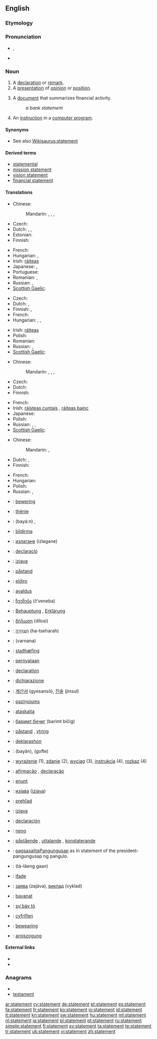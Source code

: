 ==English==
{{wikipedia|dab=statement}}

===Etymology===
{{suffix|state|ment}}

===Pronunciation===
* {{a|UK}} {{IPA|/ˈsteɪt.mənt/}}, {{SAMPA|/"steIt.m@nt/}}
*: {{rhymes|eɪtmənt}}
* {{audio|en-us-statement.ogg|Audio (US)}}

===Noun===
{{en-noun}}

# A [[declaration]] or [[remark]].
# A [[presentation]] of [[opinion]] or [[position]].
# {{finance}} A [[document]] that summarizes financial activity.
#: ''a bank statement''
# {{computing}} An [[instruction]] in a [[computer program]].

{{rfex}}

====Synonyms====
* See also [[Wikisaurus:statement]]

====Derived terms====
* [[statemental]]
* [[mission statement]]
* [[vision statement]]
* [[financial statement]]

====Translations====
{{trans-top|declaration or remark}}
* Chinese:
*: Mandarin: {{t|cmn|聲明|sc=Hani}},  {{t|cmn|声明|tr=shēngmíng|sc=Hani}},  {{t|cmn|陳述|sc=Hani}},  {{t|cmn|陈述|tr=chénshù|sc=Hani}}
* Czech: {{t-|cs|výrok|m}}
* Dutch: {{t+|nl|verklaring|f}}, {{t|nl|bemerking|f}}, {{t+|nl|opmerking|f}}
* Estonian: {{t-|et|väide}}
* Finnish: {{t-|fi|toteamus}}
{{trans-mid}}
* French: {{t+|fr|déclaration|f}}
* Hungarian: {{t|hu|kijelentés}}, {{t+|hu|állítás}}
* Irish: [[ráiteas]] {{m}}
* Japanese: {{t|ja|声明|tr=せいめい, seimei}},  {{t|ja|陳述|tr=ちんじゅつ, chinjutsu}}
* Portuguese: {{t|pt|declaração}}
* Romanian: {{t|ro|declarație|f}}, {{t|ro|remarcă|f}}
* Russian: {{t|ru|заявление|n|tr=zajavlénije}}, {{t+|ru|утверждение|n|tr=utverždénije}}
* [[Scottish Gaelic]]: {{t-|gd|ràdh|m|xs=Scottish Gaelic}}
{{trans-bottom}}

{{trans-top|presentation of opinion or position}}
* Czech: {{t-|cs|výrok|m}}
* Dutch: {{t+|nl|verklaring|f}}, {{t-|nl|stellingname|f}}
* Finnish: {{t-|fi|lausunto}}, {{t-|fi|kannanotto}}
* French: {{t+|fr|déclaration|f}}
* Hungarian: {{t|hu|bejelentés}}, {{t+|hu|nyilatkozat}}, {{t|hu|közlemény}}
{{trans-mid}}
* Irish: [[ráiteas]] {{m}}
* Polish: {{t|pl|stanowisko|n}}
* Romanian: {{t|ro|declarație|f}}
* Russian: {{t+|ru|изложение|n|tr=izložénije}}, {{t+|ru|формулировка|f|tr=formuliróvka}}
* [[Scottish Gaelic]]: {{t-|gd|ràdh|m|xs=Scottish Gaelic}}
{{trans-bottom}}

{{trans-top|finance: document that summarizes financial activity}}
* Chinese:
*: Mandarin: {{t|cmn|財務報告|sc=Hani}},  {{t|cmn|财务报告|tr=cáiwù bàogào|sc=Hani}},  {{t|cmn|銀行結單|sc=Hani}},  {{t|cmn|银行结单|tr=yínháng jiédān|sc=Hani}} {{qualifier|bank statement}}
* Czech: {{t-|cs|výpis|m}}
* Dutch: {{t+|nl|uittreksel|n}}
* Finnish: {{t|fi|tiliote}}
{{trans-mid}}
* French: {{t+|fr|relevé|m}}
* Irish: [[ráisteas cuntais]] {{m}}, [[ráiteas bainc]] {{f}}
* Japanese: {{t|ja|報告書|tr=ほうこくしょ, hōkokusho}}
* Polish: {{t-|pl|bilans}}
* Russian: {{t+|ru|отчёт|m|tr=otčót}}, {{t+|ru|баланс|m|tr=baláns}},  {{t+|ru|выписка|f|tr=výpiska}}
* [[Scottish Gaelic]]: {{t-|gd|aithisg|f|xs=Scottish Gaelic}}
{{trans-bottom}}

{{trans-top|computing: instruction in a computer program}}
* Chinese:
*: Mandarin: {{t|cmn|聲明|sc=Hani}},  {{t|cmn|声明|tr=shēngmíng|sc=Hani}}
* Dutch: {{t+|nl|verklaring|f}}, {{t+|nl|instructie}}
* Finnish: {{t+|fi|ohje}}
{{trans-mid}}
* French: {{t|fr|ligne de code|f}}
* Hungarian: {{t+|hu|utasítás}}
* Polish: {{t+|pl|wyrażenie|n}}
* Russian: {{t+|ru|оператор|n|tr=operátor}}, {{t+|ru|инструкция|n|tr=instrúktsiya}}
{{trans-bottom}}

{{checktrans-top}}
* {{ttbc|Afrikaans}}: [[bewering]]
* {{ttbc|Albanian}}: [[thënie]]
* {{ttbc|Arabic}}: {{Arab|[[بيان]]}} (bayá:n) {{m}}, {{Arab|[[تصريح]]}} {{unicode|(taʂrí:ħ)}} {{m}}
* {{ttbc|Azeri}}: [[bildirmə]]
* {{ttbc|Bulgarian}}: [[излагане]] (izlagane) {{n}}
* {{ttbc|Catalan}}: [[declaració]] {{f}}
* {{ttbc|Croatian}}: [[izjava]] {{f}}
* {{ttbc|Danish}}: [[påstand]]
* {{ttbc|Esperanto}}: [[eldiro]]
* {{ttbc|Estonian}}: [[avaldus]]
* {{ttbc|Georgian}}: [[ჩვენება]] (č‘veneba)
* {{ttbc|German}}: [[Behauptung]] {{f}}, [[Erklärung]] {{f}}
* {{ttbc|Greek}}: [[δήλωση]] (dílosi) {{f}}
* {{ttbc|Hebrew}}: [[הצהרה|הַצְהָרָה]] (ha-tseharah) {{f}}
* {{ttbc|Hindi}}: (varnana)
* {{ttbc|Icelandic}}: [[staðhæfing]]
* {{ttbc|Indonesian}}: [[pernyataan]]
* {{ttbc|Interlingua}}: [[declaration]]
* {{ttbc|Italian}}: [[dichiarazione]]
{{trans-mid}}
* {{ttbc|Korean}}: [[계산서]] (gyesansŏ), [[진술]] (jinsul)
* {{ttbc|Latvian}}: [[paziņojums]]
* {{ttbc|Lithuanian}}: [[ataskaita]]
* {{ttbc|Mongolian}}: [[баримт бичиг]] (barimt bičig)
* {{ttbc|Norwegian}}: [[påstand]] {{m}}, [[ytring]] {{c}}
* {{ttbc|Papiamentu}}: [[deklarashon]]
* {{ttbc|Persian}}: {{fa-Arab|[[بیان]]}} (bayân), {{fa-Arab|[[گفته]]}} (gofte)
* {{ttbc|Polish}}: [[wyrażenie]] {{n}} (1), [[zdanie]] {{n}} (2), [[wyciąg]] {{m}} (3), [[instrukcja]] {{f}} (4), [[rozkaz]] {{m}} (4)
* {{ttbc|Portuguese}}: [[afirmação]] {{f}}, [[declaração]] {{f}}
* {{ttbc|Romanian}}: [[enunţ]]
* {{ttbc|Serbian}}: [[изјава]] ([[izjava]])
* {{ttbc|Slovak}}: [[prehľad]]
* {{ttbc|Slovene}}: [[izjava]]
* {{ttbc|Spanish}}: [[declaración]] {{f}}
* {{ttbc|Swahili}}: [[neno]]
* {{ttbc|Swedish}}: [[påstående]] {{n}}, [[uttalande]] {{n}}, [[konstaterande]] {{n}}
* {{ttbc|Tagalog}}: [[pagsasalita]]Pangungusap as in statement of the president-pangungusap ng pangulo.
* {{ttbc|Thai}}: {{Thai|[[แถลงการณ์]]}} (tà-lăeng gaan)
* {{ttbc|Turkish}}: [[ifade]]
* {{ttbc|Ukrainian}}: [[заява]] (zajáva), [[виклад]] (vyklad)
* {{ttbc|Uyghur}}: [[bayanat]]
* {{ttbc|Vietnamese}}: [[sự bày tỏ]]
* {{ttbc|Welsh}}: [[cyfriflen]]
* {{ttbc|West Frisian}}: [[bewearing]]
* {{ttbc|Yiddish}}: [[aroiszogung]]
{{trans-bottom}}

====External links====
* {{R:Webster 1913}}
* {{R:Century 1911}}

===Anagrams===
* {{alphagram|aeemnsttt}}
* [[testament#English|testament]]

[[ar:statement]]
[[cy:statement]]
[[de:statement]]
[[et:statement]]
[[es:statement]]
[[fa:statement]]
[[fr:statement]]
[[ko:statement]]
[[io:statement]]
[[id:statement]]
[[it:statement]]
[[kn:statement]]
[[sw:statement]]
[[hu:statement]]
[[ml:statement]]
[[nl:statement]]
[[ja:statement]]
[[pl:statement]]
[[pt:statement]]
[[ru:statement]]
[[simple:statement]]
[[fi:statement]]
[[sv:statement]]
[[ta:statement]]
[[te:statement]]
[[tr:statement]]
[[uk:statement]]
[[vi:statement]]
[[zh:statement]]